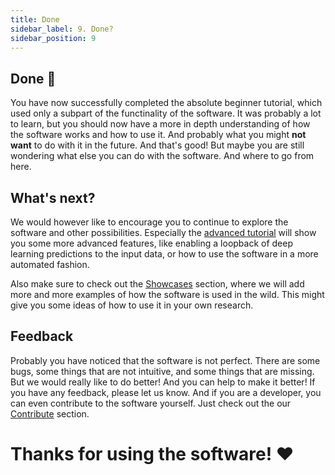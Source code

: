 ```yaml
---
title: Done
sidebar_label: 9. Done?
sidebar_position: 9
---
```



## Done 🎊

You have now successfully completed the absolute beginner tutorial, which used only a subpart of the functinality of the software. 
It was probably a lot to learn, but you should now have a more in depth understanding of how the software works and how to use it.
And probably what you might **not want** to do with it in the future. And that's good! But maybe you are still wondering what else you can do with the software.
And where to go from here. 

## What's next?

We would however like to encourage you to continue to explore the software and other possibilities.
Especially the [advanced tutorial](/docs/introduction/advanced_tutorial/intro) will show you some more advanced features, like enabling 
a loopback of deep learning predictions to the input data, or how to use the software in a more automated fashion.

Also make sure to check out the [Showcases](/docs/showcases) section, where we will add more and more examples of how the software is used in the wild.
This might give you some ideas of how to use it in your own research.

## Feedback

Probably you have noticed that the software is not perfect. There are some bugs, some things that are not intuitive, and some things that are missing.
But we would really like to do better! And you can help to make it better! If you have any feedback, please let us know. And if you are
a developer, you can even contribute to the software yourself. Just check out the our [Contribute](/docs/developers/contribute) section.


# Thanks for using the software!  <span role="img" aria-label="heart">❤️</span>
